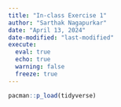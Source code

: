 ```yaml
---
title: "In-class Exercise 1"
author: "Sarthak Nagapurkar"
date: "April 13, 2024"
date-modified: "last-modified"
execute: 
  eval: true
  echo: true
  warning: false
  freeze: true
---
```


```r
pacman::p_load(tidyverse)
```
